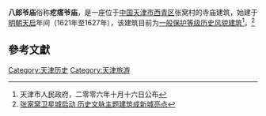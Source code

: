 {{天津历史风貌建筑 |
省区市 = 天津市 |
名称 = 八郎爷庙 |
图片 = |
编号 = |
等级 = 一般保护|
时代 = 1608年 |
所在 = [[天津市|天津市]][[西青区|西青区]] |
公布 = 2006年10月16日|
}}

'''八郎爷庙'''俗称'''疙瘩爷庙'''，是一座位于[[中华人民共和国|中国]][[天津市|天津市]][[西青区|西青区]]张窝村的寺庙建筑，始建于[[明朝|明朝]][[天启|天启]]年间（1621年至1627年），该建筑目前为[[天津历史风貌建筑|一般保护等级历史风貌建筑]]<ref>天津市人民政府，二零零六年十月十六日公布</ref>。<ref>[http://tj.focus.cn/news/2007-07-26/341642.html 张家窝卫星城启动 历史文脉主题建筑成新城亮点]</ref>

== 參考文獻 ==
{{Reflist}}

[[Category:天津历史|Category:天津历史]]
[[Category:天津旅游|Category:天津旅游]]